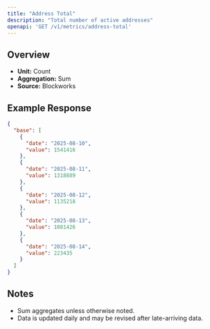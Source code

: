 ```yaml
---
title: "Address Total"
description: "Total number of active addresses"
openapi: 'GET /v1/metrics/address-total'
---
```


## Overview

- **Unit:** Count
- **Aggregation:** Sum
- **Source:** Blockworks

## Example Response

```json
{
  "base": [
    {
      "date": "2025-08-10",
      "value": 1541416
    },
    {
      "date": "2025-08-11",
      "value": 1318889
    },
    {
      "date": "2025-08-12",
      "value": 1135218
    },
    {
      "date": "2025-08-13",
      "value": 1081426
    },
    {
      "date": "2025-08-14",
      "value": 223435
    }
  ]
}
```

## Notes
- Sum aggregates unless otherwise noted.
- Data is updated daily and may be revised after late-arriving data.
